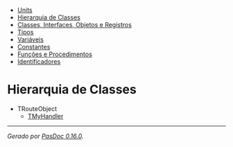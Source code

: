 <div class="container">

<div class="navigation">

* [[AllUnits.wiki|Units]]
* [[ClassHierarchy.wiki|Hierarquia de Classes]]
* [[AllClasses.wiki|Classes, Interfaces, Objetos e Registros]]
* [[AllTypes.wiki|Tipos]]
* [[AllVariables.wiki|Variáveis]]
* [[AllConstants.wiki|Constantes]]
* [[AllFunctions.wiki|Funções e Procedimentos]]
* [[AllIdentifiers.wiki|Identificadores]]


</div>
<div class="content">

= Hierarquia de Classes =

* TRouteObject
** [[routes.TMyHandler.wiki|TMyHandler]]


-----

<span class="appinfo">''Gerado por [https://pasdoc.github.io/ PasDoc 0.16.0].'' </span>

</div>

</div>
